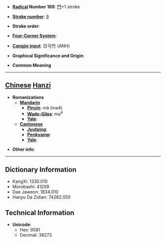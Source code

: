 * '''[[Wiktionary:Chinese radical index| Radical]] Number 169''': [[Wiktionary:Chinese radical index 門|門]]+1 stroke

* '''[[Wiktionary:Chinese total strokes index|Stroke number]]''': [[Wiktionary:Chinese total strokes index 9|9]]

* '''Stroke order''': 

* '''[[Wiktionary:Chinese four corner index|Four-Corner System]]''': 

* '''[[Wiktionary:Chinese Cangjie index|Cangjie input]]''': 日弓竹 (ANH)

* '''Graphical Significance and Origin''': 

* '''Common Meaning'''

----

== [[Chinese]] [[Hanzi]] ==

* '''Romanizations'''
** '''[[Mandarin]]'''
*** '''[[Pinyin]]''': mà (ma4)
*** '''[[Wade-Giles]]''': ma<sup>4</sup>
*** '''[[Yale]]''': 
** '''[[Cantonese]]'''
*** '''[[Jyutping]]''':
*** '''[[Penkyamp]]''': 
*** '''[[Yale]]''': 

* '''Other info''': 

----

== Dictionary Information ==

* KangXi: 1330.010
* Morobashi: 41209
* Dae Jaweon: 1834.010
* Hanyu Da Zidian: 74282.050

== Technical Information ==

* '''Unicode''':
** Hex: 9581
** Decimal: 38273